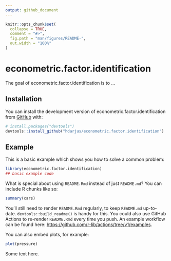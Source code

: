```yaml
---
output: github_document
---
```


<!-- README.md is generated from README.Rmd. Please edit that file -->

```r
knitr::opts_chunk$set(
  collapse = TRUE,
  comment = "#>",
  fig.path = "man/figures/README-",
  out.width = "100%"
)
```

# econometric.factor.identification

<!-- badges: start -->
<!-- badges: end -->

The goal of econometric.factor.identification is to ...

## Installation

You can install the development version of econometric.factor.identification from [GitHub](https://github.com/) with:

``` r
# install.packages("devtools")
devtools::install_github("hdarjus/econometric.factor.identification")
```

## Example

This is a basic example which shows you how to solve a common problem:

```r
library(econometric.factor.identification)
## basic example code
```

What is special about using `README.Rmd` instead of just `README.md`? You can include R chunks like so:

```r
summary(cars)
```

You'll still need to render `README.Rmd` regularly, to keep `README.md` up-to-date. `devtools::build_readme()` is handy for this. You could also use GitHub Actions to re-render `README.Rmd` every time you push. An example workflow can be found here: <https://github.com/r-lib/actions/tree/v1/examples>.

You can also embed plots, for example:

```r
plot(pressure)
```

Some text here.
